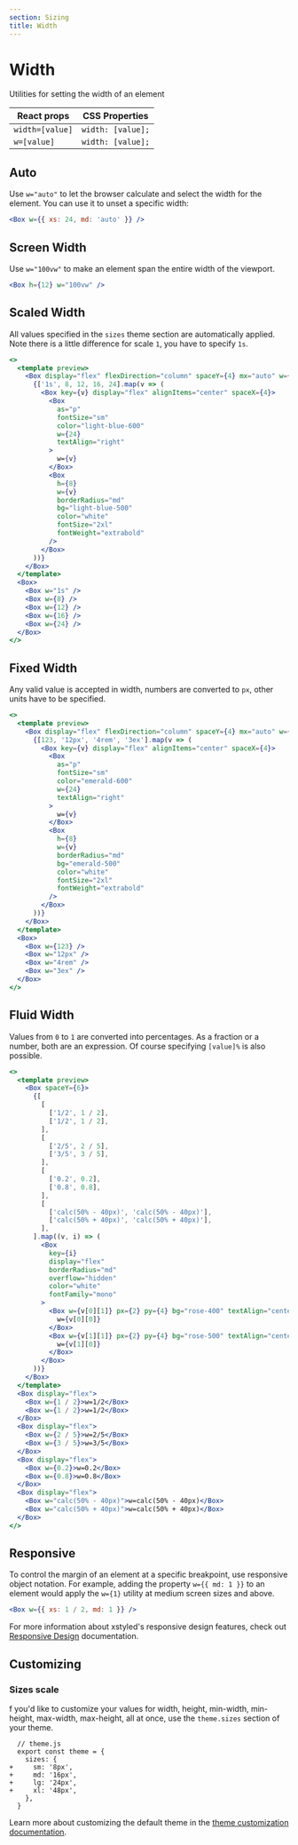 ```yaml
---
section: Sizing
title: Width
---
```


# Width

Utilities for setting the width of an element

| React props     | CSS Properties    |
| --------------- | ----------------- |
| `width=[value]` | `width: [value];` |
| `w=[value]`     | `width: [value];` |

## Auto

Use `w="auto"` to let the browser calculate and select the width for the element. You can use it to unset a specific width:

```jsx
<Box w={{ xs: 24, md: 'auto' }} />
```

## Screen Width

Use `w="100vw"` to make an element span the entire width of the viewport.

```jsx
<Box h={12} w="100vw" />
```

## Scaled Width

All values specified in the `sizes` theme section are automatically applied. Note there is a little difference for scale `1`, you have to specify `1s`.

```jsx preview
<>
  <template preview>
    <Box display="flex" flexDirection="column" spaceY={4} mx="auto" w={64}>
      {['1s', 8, 12, 16, 24].map(v => (
        <Box key={v} display="flex" alignItems="center" spaceX={4}>
          <Box
            as="p"
            fontSize="sm"
            color="light-blue-600"
            w={24}
            textAlign="right"
          >
            w={v}
          </Box>
          <Box
            h={8}
            w={v}
            borderRadius="md"
            bg="light-blue-500"
            color="white"
            fontSize="2xl"
            fontWeight="extrabold"
          />
        </Box>
      ))}
    </Box>
  </template>
  <Box>
    <Box w="1s" />
    <Box w={8} />
    <Box w={12} />
    <Box w={16} />
    <Box w={24} />
  </Box>
</>
```

## Fixed Width

Any valid value is accepted in width, numbers are converted to `px`, other units have to be specified.

```jsx preview
<>
  <template preview>
    <Box display="flex" flexDirection="column" spaceY={4} mx="auto" w={64}>
      {[123, '12px', '4rem', '3ex'].map(v => (
        <Box key={v} display="flex" alignItems="center" spaceX={4}>
          <Box
            as="p"
            fontSize="sm"
            color="emerald-600"
            w={24}
            textAlign="right"
          >
            w={v}
          </Box>
          <Box
            h={8}
            w={v}
            borderRadius="md"
            bg="emerald-500"
            color="white"
            fontSize="2xl"
            fontWeight="extrabold"
          />
        </Box>
      ))}
    </Box>
  </template>
  <Box>
    <Box w={123} />
    <Box w="12px" />
    <Box w="4rem" />
    <Box w="3ex" />
  </Box>
</>
```

## Fluid Width

Values from `0` to `1` are converted into percentages. As a fraction or a number, both are an expression. Of course specifying `[value]%` is also possible.

```jsx preview
<>
  <template preview>
    <Box spaceY={6}>
      {[
        [
          ['1/2', 1 / 2],
          ['1/2', 1 / 2],
        ],
        [
          ['2/5', 2 / 5],
          ['3/5', 3 / 5],
        ],
        [
          ['0.2', 0.2],
          ['0.8', 0.8],
        ],
        [
          ['calc(50% - 40px)', 'calc(50% - 40px)'],
          ['calc(50% + 40px)', 'calc(50% + 40px)'],
        ],
      ].map((v, i) => (
        <Box
          key={i}
          display="flex"
          borderRadius="md"
          overflow="hidden"
          color="white"
          fontFamily="mono"
        >
          <Box w={v[0][1]} px={2} py={4} bg="rose-400" textAlign="center">
            w={v[0][0]}
          </Box>
          <Box w={v[1][1]} px={2} py={4} bg="rose-500" textAlign="center">
            w={v[1][0]}
          </Box>
        </Box>
      ))}
    </Box>
  </template>
  <Box display="flex">
    <Box w={1 / 2}>w=1/2</Box>
    <Box w={1 / 2}>w=1/2</Box>
  </Box>
  <Box display="flex">
    <Box w={2 / 5}>w=2/5</Box>
    <Box w={3 / 5}>w=3/5</Box>
  </Box>
  <Box display="flex">
    <Box w={0.2}>w=0.2</Box>
    <Box w={0.8}>w=0.8</Box>
  </Box>
  <Box display="flex">
    <Box w="calc(50% - 40px)">w=calc(50% - 40px)</Box>
    <Box w="calc(50% + 40px)">w=calc(50% + 40px)</Box>
  </Box>
</>
```

## Responsive

To control the margin of an element at a specific breakpoint, use responsive object notation. For example, adding the property `w={{ md: 1 }}` to an element would apply the `w={1}` utility at medium screen sizes and above.

```jsx
<Box w={{ xs: 1 / 2, md: 1 }} />
```

For more information about xstyled's responsive design features, check out [Responsive Design](@TODO-link) documentation.

## Customizing

### Sizes scale

f you'd like to customize your values for width, height, min-width, min-height, max-width, max-height, all at once, use the `theme.sizes` section of your theme.

```diffjs
  // theme.js
  export const theme = {
    sizes: {
+     sm: '8px',
+     md: '16px',
+     lg: '24px',
+     xl: '48px',
    },
  }
```

Learn more about customizing the default theme in the [theme customization documentation](@TODO-link).

